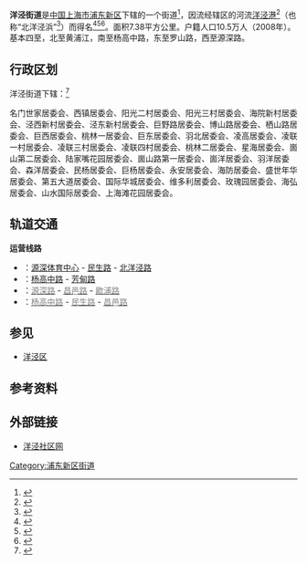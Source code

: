 {{expert|time=2019-07-08T10:10:14+00:00}}
{{Distinguish|洋泾浜}}
{{中国乡级行政区
|景观照片文件名 = Yangjing Nongye Yinhang Jiuzhi.JPG
|景观照片描述 = 洋泾农业银行旧址
|汉语拼音 =
|其他语言 = 
|其他语言名称 = 
|旧称 = 洋泾办事处、洋泾镇
|地名出处 = 因[[洋泾港|洋泾港]]流经该地而得名
|位置图文件名 = 
|位置图描述 = 
|自定义图片 = 
|建置时间 = 1996年10月
|领导职位 = 办事处主任
|领导名称 = 倪倩
|政府驻地 = 沈家弄路891号
|毗邻 = 
|总面积 = 7.38平方公里
|总人口 = 
|户籍人口 = 10.5万人
|户籍人口年份 = 2008年
|常住人口 = 
|常住人口年份 = 
|人口密度 = 
|GDP = 
|邮政编码 = 
|电话区号 = 21
|官方网站 = http://www.shyangjing.gov.cn/
|网站名称 = 洋泾社区网
|31/01/15/013/000}}

'''洋泾街道'''是[[中国|中国]][[上海市|上海市]][[浦东新区|浦东新区]]下辖的一个街道<ref>{{PRC admin/ref sgc|{{PRC admin/parent|31/01/15/013/000}}}}</ref>，因流经辖区的河流[[洋泾港|洋泾港]]<ref>{{cite web|url=http://www.shtong.gov.cn/dfz_web/DFZ/Info?idnode=70905&tableName=userobject1a&id=73632|title=上海地名志／第一篇 自然地理实体地名／第一章 海、河、湖／第二节 河流|publisher=上海市地方志办公室|accessdate=2019-11-25|archive-date=2020-05-22|archive-url=https://web.archive.org/web/20200522210029/http://shtong.gov.cn/dfz_web/DFZ/Info?idnode=70905&tableName=userobject1a&id=73632|dead-url=no}}</ref>（也称“北洋泾浜”<ref>{{cite web|url=http://szb.pudong.gov.cn/pdszb_pddq_pdws/2018-07-05/detail_909715.htm|title=
历史悠久的洋泾渡口及历史河道|publisher=浦东文史|date=2018-07-05|accessdate=2019-11-25}}</ref>）而得名<ref>{{cite web|url=http://www.shtong.gov.cn/dfz_web/DFZ/ZhangInfo?idnode=176461&tableName=userobject1a&id=-1|title=上海市黄浦区地名志／一、现行行政区域地名／（十三）洋泾镇|publisher=上海市地方志办公室|accessdate=2019-11-25}}</ref><ref>{{cite web|url=http://www.shtong.gov.cn/dfz_web/DFZ/Info?idnode=176475&tableName=userobject1a&id=241196|title=上海市黄浦区地名志／二、历史行政区域／（三）浦东旧街道和乡／洋泾区洋泾镇|publisher=上海市地方志办公室|accessdate=2019-11-25}}</ref><ref>{{cite web|url=http://www.shtong.gov.cn/dfz_web/DFZ/Info?idnode=47523&tableName=userobject1a&id=33966|title=川沙县志／第一卷 建置／第四章 乡镇／第四节 洋泾镇|publisher=上海市地方志办公室|accessdate=2019-11-25}}</ref>。面积7.38平方公里。户籍人口10.5万人（2008年）。基本四至，北至黄浦江，南至杨高中路，东至罗山路，西至源深路。

== 行政区划 ==
洋泾街道下辖：<ref>{{PRC admin/ref sgc|31/01/15/013/000}}</ref>

名门世家居委会、西镇居委会、阳光二村居委会、阳光三村居委会、海院新村居委会、泾西新村居委会、泾东新村居委会、巨野路居委会、博山路居委会、栖山路居委会、巨西居委会、桃林一居委会、巨东居委会、羽北居委会、凌高居委会、凌联一村居委会、凌联三村居委会、凌联四村居委会、桃林二居委会、星海居委会、崮山第二居委会、陆家嘴花园居委会、崮山路第一居委会、崮洋居委会、羽洋居委会、森洋居委会、民杨居委会、巨杨居委会、永安居委会、海防居委会、盛世年华居委会、第五大道居委会、国际华城居委会、维多利居委会、玫瑰园居委会、海弘居委会、山水国际居委会、上海滩花园居委会。

== 轨道交通 ==
'''运营线路'''
* '''{{上海地铁线路名|6}}'''：[[源深体育中心站|源深体育中心]] - [[民生路站|民生路]] '''{{上海地铁线路名|18}}'''  - [[北洋泾路站|北洋泾路]]
* '''{{上海地铁线路名|9}}'''：[[杨高中路站|杨高中路]] '''{{上海地铁线路名|18}}''' - [[芳甸路站|芳甸路]]
* '''{{上海地铁线路名|14}}'''：[[源深路站|<span style="color:gray;font-style">源深路</span>]] - [[昌邑路站|<span style="color:gray;font-style">昌邑路</span>]] '''{{上海地铁线路名|18}}''' - [[歇浦路站|<span style="color:gray;font-style">歇浦路</span>]]
* '''{{上海地铁线路名|18}}'''：[[杨高中路站|<span style="color:gray;font-style">杨高中路</span>]] '''{{上海地铁线路名|9}}''' - [[民生路站|<span style="color:gray;font-style">民生路</span>]] '''{{上海地铁线路名|6}}''' - [[昌邑路站|<span style="color:gray;font-style">昌邑路</span>]] '''{{上海地铁线路名|14}}'''

== 参见 ==
* [[洋泾区|洋泾区]]

== 参考资料 ==
{{reflist}}

== 外部链接 ==
* [https://web.archive.org/web/20131020162436/http://www.shyangjing.gov.cn/ 洋泾社区网]

{{浦东新区行政区划}}

[[Category:浦东新区街道|Category:浦东新区街道]]